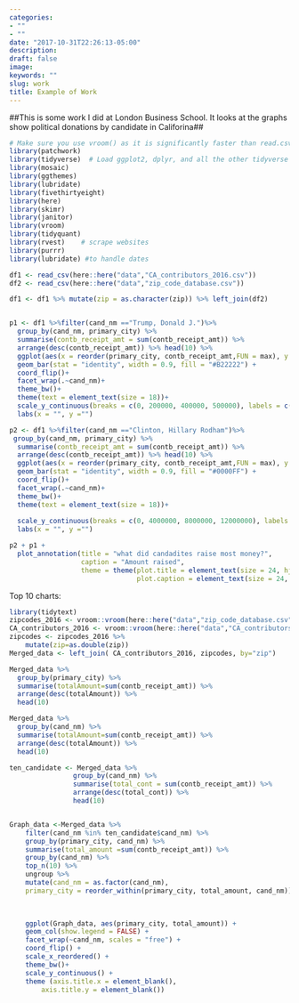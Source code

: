 ```yaml
---
categories:
- ""
- ""
date: "2017-10-31T22:26:13-05:00"
description:
draft: false
image:
keywords: ""
slug: work
title: Example of Work
---
```

##This is some work I did at London Business School. It looks at the graphs show political donations by candidate in Califorina##

```r
# Make sure you use vroom() as it is significantly faster than read.csv()
library(patchwork)
library(tidyverse)  # Load ggplot2, dplyr, and all the other tidyverse packages
library(mosaic)
library(ggthemes)
library(lubridate)
library(fivethirtyeight)
library(here)
library(skimr)
library(janitor)
library(vroom)
library(tidyquant)
library(rvest)    # scrape websites
library(purrr)  
library(lubridate) #to handle dates

df1 <- read_csv(here::here("data","CA_contributors_2016.csv"))
df2 <- read_csv(here::here("data","zip_code_database.csv"))

df1 <- df1 %>% mutate(zip = as.character(zip)) %>% left_join(df2)


p1 <- df1 %>%filter(cand_nm =="Trump, Donald J.")%>%
  group_by(cand_nm, primary_city) %>% 
  summarise(contb_receipt_amt = sum(contb_receipt_amt)) %>%
  arrange(desc(contb_receipt_amt)) %>% head(10) %>%
  ggplot(aes(x = reorder(primary_city, contb_receipt_amt,FUN = max), y =contb_receipt_amt))+
  geom_bar(stat = "identity", width = 0.9, fill = "#B22222") +
  coord_flip()+
  facet_wrap(.~cand_nm)+
  theme_bw()+
  theme(text = element_text(size = 18))+
  scale_y_continuous(breaks = c(0, 200000, 400000, 500000), labels = c("$0", "$200,000", "$400,000", "$500,000"))+
  labs(x = "", y ="")

p2 <- df1 %>%filter(cand_nm =="Clinton, Hillary Rodham")%>%
 group_by(cand_nm, primary_city) %>% 
  summarise(contb_receipt_amt = sum(contb_receipt_amt)) %>%
  arrange(desc(contb_receipt_amt)) %>% head(10) %>%
  ggplot(aes(x = reorder(primary_city, contb_receipt_amt,FUN = max), y =contb_receipt_amt))+
  geom_bar(stat = "identity", width = 0.9, fill = "#0000FF") +
  coord_flip()+
  facet_wrap(.~cand_nm)+
  theme_bw()+
  theme(text = element_text(size = 18))+
  
  scale_y_continuous(breaks = c(0, 4000000, 8000000, 12000000), labels = c("$0", "$4,000,000", "$8,000,000", "$12,000,000"))+
  labs(x = "", y ="")

p2 + p1 + 
  plot_annotation(title = "what did candadites raise most money?",
                  caption = "Amount raised",
                  theme = theme(plot.title = element_text(size = 24, hjust = 0.1),
                                plot.caption = element_text(size = 24, hjust = 0.55)))
```
Top 10 charts:

```r

library(tidytext)
zipcodes_2016 <- vroom::vroom(here::here("data","zip_code_database.csv"))
CA_contributors_2016 <- vroom::vroom(here::here("data","CA_contributors_2016.csv"))
zipcodes <- zipcodes_2016 %>%
    mutate(zip=as.double(zip))
Merged_data <- left_join( CA_contributors_2016, zipcodes, by="zip")

Merged_data %>%
  group_by(primary_city) %>%
  summarise(totalAmount=sum(contb_receipt_amt)) %>% 
  arrange(desc(totalAmount)) %>% 
  head(10)

Merged_data %>%
  group_by(cand_nm) %>%
  summarise(totalAmount=sum(contb_receipt_amt)) %>% 
  arrange(desc(totalAmount)) %>% 
  head(10)

ten_candidate <- Merged_data %>% 
                group_by(cand_nm) %>% 
                summarise(total_cont = sum(contb_receipt_amt)) %>% 
                arrange(desc(total_cont)) %>% 
                head(10)


Graph_data <-Merged_data %>%
    filter(cand_nm %in% ten_candidate$cand_nm) %>% 
    group_by(primary_city, cand_nm) %>% 
    summarise(total_amount =sum(contb_receipt_amt)) %>% 
    group_by(cand_nm) %>%
    top_n(10) %>% 
    ungroup %>% 
    mutate(cand_nm = as.factor(cand_nm),
    primary_city = reorder_within(primary_city, total_amount, cand_nm)) 
 

    
    ggplot(Graph_data, aes(primary_city, total_amount)) +
    geom_col(show.legend = FALSE) +
    facet_wrap(~cand_nm, scales = "free") +
    coord_flip() +
    scale_x_reordered() +
    theme_bw()+
    scale_y_continuous() +
    theme (axis.title.x = element_blank(), 
        axis.title.y = element_blank()) 






```
